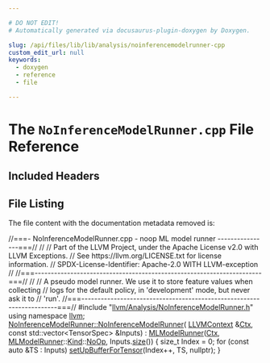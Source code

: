```yaml
---

# DO NOT EDIT!
# Automatically generated via docusaurus-plugin-doxygen by Doxygen.

slug: /api/files/lib/lib/analysis/noinferencemodelrunner-cpp
custom_edit_url: null
keywords:
  - doxygen
  - reference
  - file

---
```





# The `NoInferenceModelRunner.cpp` File Reference

<DoxygenPage pluginConfig={pluginConfig}>



## Included Headers

<IncludesList>
<IncludesListItem
  filePath="llvm/Analysis/NoInferenceModelRunner.h"
  permalink="/docs/api/files/include/include/llvm/include/llvm/analysis/noinferencemodelrunner-h"
  isLocal="true" />
</IncludesList>


## File Listing

The file content with the documentation metadata removed is:

<ProgramListing>

<Link id="l00001" /><CodeLine lineNumber="1"><Highlight kind="comment">//===- NoInferenceModelRunner.cpp - noop ML model runner   ----------------===//</Highlight><Highlight kind="normal"></Highlight></CodeLine>
<Link id="l00002" /><CodeLine lineNumber="2"><Highlight kind="normal"></Highlight><Highlight kind="comment">//</Highlight><Highlight kind="normal"></Highlight></CodeLine>
<Link id="l00003" /><CodeLine lineNumber="3"><Highlight kind="normal"></Highlight><Highlight kind="comment">// Part of the LLVM Project, under the Apache License v2.0 with LLVM Exceptions.</Highlight><Highlight kind="normal"></Highlight></CodeLine>
<Link id="l00004" /><CodeLine lineNumber="4"><Highlight kind="normal"></Highlight><Highlight kind="comment">// See https://llvm.org/LICENSE.txt for license information.</Highlight><Highlight kind="normal"></Highlight></CodeLine>
<Link id="l00005" /><CodeLine lineNumber="5"><Highlight kind="normal"></Highlight><Highlight kind="comment">// SPDX-License-Identifier: Apache-2.0 WITH LLVM-exception</Highlight><Highlight kind="normal"></Highlight></CodeLine>
<Link id="l00006" /><CodeLine lineNumber="6"><Highlight kind="normal"></Highlight><Highlight kind="comment">//</Highlight><Highlight kind="normal"></Highlight></CodeLine>
<Link id="l00007" /><CodeLine lineNumber="7"><Highlight kind="normal"></Highlight><Highlight kind="comment">//===----------------------------------------------------------------------===//</Highlight><Highlight kind="normal"></Highlight></CodeLine>
<Link id="l00008" /><CodeLine lineNumber="8"><Highlight kind="normal"></Highlight><Highlight kind="comment">//</Highlight><Highlight kind="normal"></Highlight></CodeLine>
<Link id="l00009" /><CodeLine lineNumber="9"><Highlight kind="normal"></Highlight><Highlight kind="comment">// A pseudo model runner. We use it to store feature values when collecting</Highlight><Highlight kind="normal"></Highlight></CodeLine>
<Link id="l00010" /><CodeLine lineNumber="10"><Highlight kind="normal"></Highlight><Highlight kind="comment">// logs for the default policy, in &#39;development&#39; mode, but never ask it to</Highlight><Highlight kind="normal"></Highlight></CodeLine>
<Link id="l00011" /><CodeLine lineNumber="11"><Highlight kind="normal"></Highlight><Highlight kind="comment">// &#39;run&#39;.</Highlight><Highlight kind="normal"></Highlight></CodeLine>
<Link id="l00012" /><CodeLine lineNumber="12"><Highlight kind="normal"></Highlight><Highlight kind="comment">//===----------------------------------------------------------------------===//</Highlight><Highlight kind="normal"></Highlight></CodeLine>
<Link id="l00013" /><CodeLine lineNumber="13"><Highlight kind="normal"></Highlight><Highlight kind="preprocessor">#include &quot;<a href="/docs/api/files/include/include/llvm/include/llvm/analysis/noinferencemodelrunner-h">llvm/Analysis/NoInferenceModelRunner.h</a>&quot;</Highlight><Highlight kind="normal"></Highlight></CodeLine>
<Link id="l00014" /><CodeLine lineNumber="14"><Highlight kind="normal"></Highlight></CodeLine>
<Link id="l00015" /><CodeLine lineNumber="15"><Highlight kind="normal"></Highlight><Highlight kind="keyword">using namespace </Highlight><Highlight kind="normal"><a href="/docs/api/namespaces/llvm">llvm</a>;</Highlight></CodeLine>
<Link id="l00016" /><CodeLine lineNumber="16"><Highlight kind="normal"></Highlight></CodeLine>
<Link id="l00017" /><CodeLine lineNumber="17" lineLink="/docs/api/classes/llvm/noinferencemodelrunner/#a5fcded37e0026e9276e93f861f2912e6"><Highlight kind="normal"><a href="/docs/api/classes/llvm/noinferencemodelrunner/#a5fcded37e0026e9276e93f861f2912e6">NoInferenceModelRunner::NoInferenceModelRunner</a>(</Highlight></CodeLine>
<Link id="l00018" /><CodeLine lineNumber="18"><Highlight kind="normal">    <a href="/docs/api/classes/llvm/llvmcontext">LLVMContext</a> &amp;<a href="/docs/api/classes/llvm/mlmodelrunner/#afa197695caf1d92f3efeddd1156d9cde">Ctx</a>, </Highlight><Highlight kind="keyword">const</Highlight><Highlight kind="normal"> std::vector&lt;TensorSpec&gt; &amp;Inputs)</Highlight></CodeLine>
<Link id="l00019" /><CodeLine lineNumber="19"><Highlight kind="normal">    : <a href="/docs/api/classes/llvm/mlmodelrunner/#ad3a2236255bf0a1c90006508a28a21fd">MLModelRunner</a>(<a href="/docs/api/classes/llvm/mlmodelrunner/#afa197695caf1d92f3efeddd1156d9cde">Ctx</a>, <a href="/docs/api/classes/llvm/mlmodelrunner/#ad3a2236255bf0a1c90006508a28a21fd">MLModelRunner</a>::<a href="/docs/api/classes/llvm/mlmodelrunner/#a81819d92a6045c9191f144ca86044b35">Kind</a>::<a href="/docs/api/classes/llvm/mlmodelrunner/#a81819d92a6045c9191f144ca86044b35a60832e2e4bbebccf26555b9ba658bad5">NoOp</a>, Inputs.<a href="/docs/api/namespaces/llvm/#a10f3d955592ae2bc745f57e5b48ae115">size</a>()) &#123;</Highlight></CodeLine>
<Link id="l00020" /><CodeLine lineNumber="20"><Highlight kind="normal">  </Highlight><Highlight kind="keywordtype">size&#95;t</Highlight><Highlight kind="normal"> Index = 0;</Highlight></CodeLine>
<Link id="l00021" /><CodeLine lineNumber="21"><Highlight kind="normal">  </Highlight><Highlight kind="keywordflow">for</Highlight><Highlight kind="normal"> (</Highlight><Highlight kind="keyword">const</Highlight><Highlight kind="normal"> </Highlight><Highlight kind="keyword">auto</Highlight><Highlight kind="normal"> &amp;TS : Inputs)</Highlight></CodeLine>
<Link id="l00022" /><CodeLine lineNumber="22"><Highlight kind="normal">    <a href="/docs/api/classes/llvm/mlmodelrunner/#a8b505a9ebc9388db882b94a334daa84c">setUpBufferForTensor</a>(Index++, TS, </Highlight><Highlight kind="keyword">nullptr</Highlight><Highlight kind="normal">);</Highlight></CodeLine>
<Link id="l00023" /><CodeLine lineNumber="23"><Highlight kind="normal">&#125;</Highlight></CodeLine>

</ProgramListing>


</DoxygenPage>

